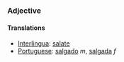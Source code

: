 ===Adjective===
====Translations====
*[[Interlingua]]: [[salate]]
*[[Portuguese]]: [[salgado]] ''m'', [[salgada]] ''f''